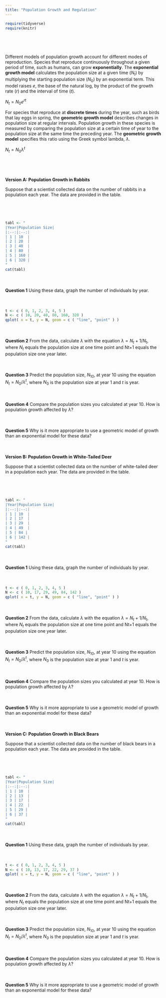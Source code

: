 ```yaml
---
title: "Population Growth and Regulation"
---
```


```r
require(tidyverse)
require(knitr)
```

<div style = "margin-bottom:75px;">
</div>

<div style = "margin-bottom:75px;">

Different models of population growth account for different modes of reproduction. Species that reproduce continuously throughout a given period of time, such as humans, can grow **exponentially**. The **exponential growth model** calculates the population size at a given time ($N_{t}$) by multiplying the starting population size ($N_{0}$) by an exponential term. This model raises $e$, the base of the natural log, by the product of the growth rate ($r$) and the interval of time ($t$).

$N_{t} = N_{0}e^{rt}$

For species that reproduce at **discrete times** during the year, such as birds that lay eggs in spring, the **geometric growth model** describes changes in population size at regular intervals. Population growth in these species is measured by comparing the population size at a certain time of year to the population size at the same time the preceding year. The **geometric growth model** specifies this ratio using the Greek symbol lambda, $\lambda$.

$N_{t} = N_{0}\lambda^{t}$

</div>

<div style = "margin-bottom:75px;">
**Version A: Population Growth in Rabbits**

Suppose that a scientist collected data on the number of rabbits in a population each year. The data are provided in the table.
</div>

<div style = "margin-bottom:50px;">
```r
tabl <- "
|Year|Population Size| 
|:--:|:--:|
| 1 | 10  |              
| 2 | 20  |              
| 3 | 40  |            
| 4 | 80  |            
| 5 | 160 |    
| 6 | 320 | 
"
cat(tabl)
```
</div>

<div style = "margin-bottom:50px;">
**Question 1**
Using these data, graph the number of individuals by year. 
</div>

<div style = "margin-bottom:50px;">
```r
t <- c ( 0, 1, 2, 3, 4, 5 )
N <- c ( 10, 20, 40, 80, 160, 320 )
qplot( x = t, y = N, geom = c ( "line", "point" ) )
```
</div>

<div style = "margin-bottom:50px;">
**Question 2**
From the data, calculate $\lambda$ with the equation $\lambda = N_{t}+1 / N_{t}$, where $N_{t}$ equals the population size at one time point and Nt+1 equals the population size one year later.
</div>

<div style = "margin-bottom:50px;">
**Question 3**
Predict the population size, $N_{10}$, at year 10 using the equation $N_{t}  = N_{0}/\lambda^{t}$, where $N_{0}$ is the population size at year 1 and *t* is year.
</div>

<div style = "margin-bottom:50px;">
**Question 4**
Compare the population sizes you calculated at year 10. How is population growth affected by $\lambda$?
</div>

<div style = "margin-bottom:50px;">
**Question 5**
Why is it more appropriate to use a geometric model of growth than an exponential model for these data?
</div>

<div style = "margin-bottom:75px;">
**Version B: Population Growth in White-Tailed Deer**

Suppose that a scientist collected data on the number of white-tailed deer in a population each year. The data are provided in the table.
</div>

<div style = "margin-bottom:50px;">
```r
tabl <- "
|Year|Population Size| 
|:--:|:--:|
| 1 | 10  |              
| 2 | 17  |              
| 3 | 29  |            
| 4 | 49  |            
| 5 | 84 |    
| 6 | 142 | 
"
cat(tabl)
```
</div>

<div style = "margin-bottom:50px;">
**Question 1**
Using these data, graph the number of individuals by year. 
</div>

<div style = "margin-bottom:50px;">
```r
t <- c ( 0, 1, 2, 3, 4, 5 )
N <- c ( 10, 17, 29, 49, 84, 142 )
qplot( x = t, y = N, geom = c ( "line", "point" ) )
```
</div>

<div style = "margin-bottom:50px;">
**Question 2**
From the data, calculate $\lambda$ with the equation $\lambda = N_{t}+1 / N_{t}$, where $N_{t}$ equals the population size at one time point and Nt+1 equals the population size one year later.
</div>

<div style = "margin-bottom:50px;">
**Question 3**
Predict the population size, $N_{10}$, at year 10 using the equation $N_{t}  = N_{0}/\lambda^{t}$, where $N_{0}$ is the population size at year 1 and *t* is year.
</div>

<div style = "margin-bottom:50px;">
**Question 4**
Compare the population sizes you calculated at year 10. How is population growth affected by $\lambda$?
</div>

<div style = "margin-bottom:50px;">
**Question 5**
Why is it more appropriate to use a geometric model of growth than an exponential model for these data?
</div>

<div style = "margin-bottom:75px;">
**Version C: Population Growth in Black Bears**

Suppose that a scientist collected data on the number of black bears in a population each year. The data are provided in the table.
</div>

<div style = "margin-bottom:50px;">
```r
tabl <- "
|Year|Population Size| 
|:--:|:--:|
| 1 | 10  |              
| 2 | 13  |              
| 3 | 17  |            
| 4 | 22  |            
| 5 | 29 |    
| 6 | 37 | 
"
cat(tabl)
```
</div>

<div style = "margin-bottom:50px;">
**Question 1**
Using these data, graph the number of individuals by year. 
</div>

<div style = "margin-bottom:50px;">
```r
t <- c ( 0, 1, 2, 3, 4, 5 )
N <- c ( 10, 13, 17, 22, 29, 37 )
qplot( x = t, y = N, geom = c ( "line", "point" ) )
```
</div>

<div style = "margin-bottom:50px;">
**Question 2**
From the data, calculate $\lambda$ with the equation $\lambda = N_{t}+1 / N_{t}$, where $N_{t}$ equals the population size at one time point and Nt+1 equals the population size one year later.
</div>

<div style = "margin-bottom:50px;">
**Question 3**
Predict the population size, $N_{10}$, at year 10 using the equation $N_{t}  = N_{0}/\lambda^{t}$, where $N_{0}$ is the population size at year 1 and *t* is year.
</div>

<div style = "margin-bottom:50px;">
**Question 4**
Compare the population sizes you calculated at year 10. How is population growth affected by $\lambda$?
</div>

<div style = "margin-bottom:50px;">
**Question 5**
Why is it more appropriate to use a geometric model of growth than an exponential model for these data?
</div>


